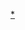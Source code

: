 {{鐵道路線 |
| 模板名稱 = 新潟近郊區間
| 名稱 = [[File:JR logo (east).svg|25px]] [[東日本旅客鐵道|JR東日本]] 新潟近郊路線
| 代表色 = green
| 背景色 = #eee
| 車站列表 = [[信越本線]]、[[彌彥線]]、[[越後線]]、[[羽越本線]]、[[白新線]]、[[磐越西線]] }}
<noinclude>
[[Category:東日本旅客鐵道路線模板|*]]
</noinclude>